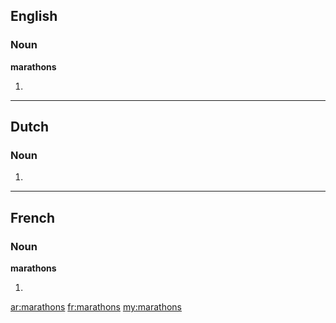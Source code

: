 ==English==

===Noun===
'''marathons'''

# {{plural of|[[marathon]]}}

----

==Dutch==

===Noun===
{{infl|nl}}

# {{nl-noun-form|pl=1|marathon}}

----

==French==

===Noun===
'''marathons''' {{m|p}}

# {{plural of|[[marathon#French|marathon]]|lang=fr}}

[[ar:marathons]]
[[fr:marathons]]
[[my:marathons]]